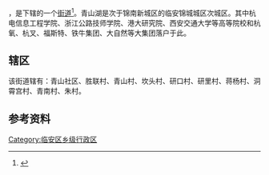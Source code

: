 {{中国乡级行政区|33/01/85/008/000
| 电话区号 = 571
}}

'''{{PAGENAMEBASE}}'''，是{{PRC admin/fullname|33/01/85/008/000|3}}下辖的一个[[街道_(行政区划)|街道]]<ref>{{PRC admin/ref sgc|{{PRC admin/parent|33/01/85/008/000}}}}</ref>。青山湖是次于锦南新城区的临安锦城城区次城区。其中杭电信息工程学院、浙江公路技师学院、港大研究院、西安交通大学等高等院校和杭氧、杭叉、福斯特、铁牛集团、大自然等大集团落户于此。

==辖区==
该街道辖有：青山社区、胜联村、青山村、坎头村、研口村、研里村、蒋杨村、洞霄宫村、青南村、朱村。

== 参考资料 ==
{{reflist}}

{{临安市行政区划}}
[[Category:临安区乡级行政区|Category:临安区乡级行政区]]